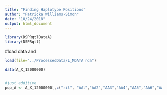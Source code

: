```yaml
---
title: "Finding Haplotype Positions"
author: "Patricka Williams-Simon"
date: "10/24/2018"
output: html_document
---
```


```r
library(DSPRqtlDataA)
library(DSPRqtl)
```

#load data and 

```r
load(file="../ProcessedData/L_MDATA.rda")

data(A_X_12000000)


#just additive
pop_A <- A_X_12000000[,c("ril", "AA1","AA2","AA3","AA4","AA5","AA6","AA7","AA8")]





```

